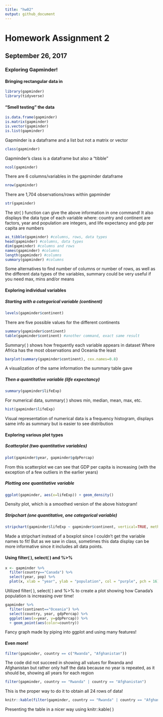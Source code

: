 ```yaml
---
title: "hw02"
output: github_document
---
```


# Homework Assignment 2

## September 26, 2017

### Exploring Gapminder!

#### Bringing rectangular data in

```r
library(gapminder)
library(tidyverse)
```

#### "Smell testing" the data

```r
is.data.frame(gapminder)
is.matrix(gapminder)
is.vector(gapminder)
is.list(gapminder)
```

Gapminder is a dataframe and a list but not a matrix or vector

```r
class(gapminder)
```

Gapminder's class is a dataframe but also a "tibble"

```r
ncol(gapminder)
```

There are 6 columns/variables in the gapminder dataframe

```r
nrow(gapminder)
```

There are 1,704 observations/rows within gapminder

```r
str(gapminder)
```

The str( ) function can give the above information in one command!
It also displays the data type of each variable where:
country and continent are factors, 
year and population are integers, 
and life expectancy and gdp per capita are numbers

```r
as_tibble(gapminder) #columns, rows, data types
head(gapminder) #columns, data types
dim(gapminder) #columns and rows
names(gapminder) #columns
length(gapminder) #columns
summary(gapminder) #columns
```

Some alternatives to find number of columns or number of rows, as well as the different data types of the variables, summary could be very useful if you need max, mins and/or means

#### Exploring individual variables

##### Starting with a categorical variable (continent)

```r
levels(gapminder$continent)
```

There are five possible values for the different continents

```r
summary(gapminder$continent)
table(gapminder$continent) #another command, exact same result
```

Summary( ) shows how frequently each variable appears in dataset
Where Africa has the most observations and Oceania the least

```r
barplot(summary(gapminder$continent), cex.names=0.8)
```

A visualization of the same information the summary table gave

##### Then a quantitative variable (life expectancy)

```r
summary(gapminder$lifeExp)
```

For numerical data, summary( ) shows min, median, mean, max, etc.

```r
hist(gapminder$lifeExp)
```

Visual representation of numerical data is a frequency histogram, displays same info as summary but is easier to see distribution

#### Exploring various plot types

##### Scatterplot (two quantitative variables)

```r
plot(gapminder$year, gapminder$gdpPercap)
```

From this scatterplot we can see that GDP per capita is increasing (with the exception of a few outliers in the earlier years)

##### Plotting one quantitative variable

```r
ggplot(gapminder, aes(x=lifeExp)) + geom_density()
```

Density plot, which is a smoothed version of the above histogram!

##### Stripchart (one quantitative, one categorical variable)

```r
stripchart(gapminder$lifeExp ~ gapminder$continent, vertical=TRUE, method="jitter", jitter=0.1)
```

Made a stripchart instead of a boxplot since I couldn't get the variable names to fit! But as we saw in class, sometimes this data display can be more informative since it includes all data points.

#### Using filter( ), select( ) and %>%

```r
x <- gapminder %>%
  filter(country=="Canada") %>%
  select(year, pop) %>% 
  plot(x, xlab = "year", ylab = "population", col = "purple", pch = 16)
```

Utilized filter( ), select( ) and %>% to create a plot showing how Canada's population is increasing over time!

```r
gapminder %>%
  filter(continent=="Oceania") %>% 
  select(country, year, gdpPercap) %>% 
  ggplot(aes(x=year, y=gdpPercap)) %>% 
  + geom_point(aes(color=country))
```

Fancy graph made by piping into ggplot and using many features!

#### Even more!

```r
filter(gapminder, country == c("Rwanda", "Afghanistan"))
```

The code did not succeed in showing all values for Rwanda and Afghanistan but rather only half the data because no year is repeated, as it should be, showing all years for each region

```r
filter(gapminder, country == "Rwanda" | country == "Afghanistan")
```

This is the proper way to do it to obtain all 24 rows of data!

```r
knitr::kable(filter(gapminder, country == "Rwanda" | country == "Afghanistan"))
```

Presenting the table in a nicer way using knitr::kable( )